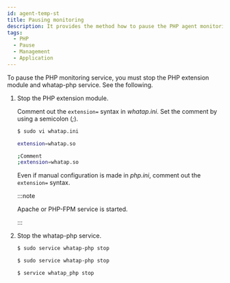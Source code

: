 ```yaml
---
id: agent-temp-st
title: Pausing monitoring
description: It provides the method how to pause the PHP agent monitoring.
tags:
  - PHP
  - Pause
  - Management
  - Application
---
```



To pause the PHP monitoring service, you must stop the PHP extension module and whatap-php service. See the following.

1.  Stop the PHP extension module. 

    Comment out the `extension=` syntax in _whatap.ini_. Set the comment by using a semicolon (_;_).

    ```bash
    $ sudo vi whatap.ini

    extension=whatap.so

    ;Comment
    ;extension=whatap.so
    ```

    Even if manual configuration is made in _php.ini_, comment out the `extension=` syntax. 

    :::note

    Apache or PHP-FPM service is started.

    :::

2.  Stop the whatap-php service.

    <Tabs>
    <TabItem value="rdct" label="Red Hat/CentOS" default>

    ```bash
    $ sudo service whatap-php stop
    ```

    </TabItem>
    <TabItem value="dbub" label="Debian/Ubuntu">

    ```bash
    $ sudo service whatap-php stop
    ```

    </TabItem>
    <TabItem value="frbsd" label="FreeBSD">

    ```bash
    $ service whatap_php stop
    ```

    </TabItem>
    </Tabs>
